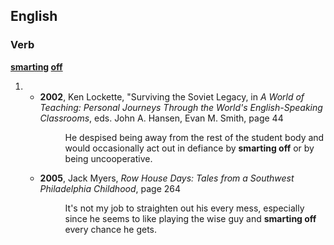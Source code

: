 ==English==
===Verb===
'''[[smarting]] [[off]]'''
#{{present participle of|smart off}}
#*'''2002''', Ken Lockette, "Surviving the Soviet Legacy, in ''A World of Teaching: Personal Journeys Through the World's English-Speaking Classrooms'', eds. John A. Hansen, Evan M. Smith, page 44
#*:He despised being away from the rest of the student body and would occasionally act out in defiance by '''smarting off''' or by being uncooperative.
#*'''2005''', Jack Myers, ''Row House Days: Tales from a Southwest Philadelphia Childhood'', page 264
#*:It's not my job to straighten out his every mess, especially since he seems to like playing the wise guy and '''smarting off''' every chance he gets.
